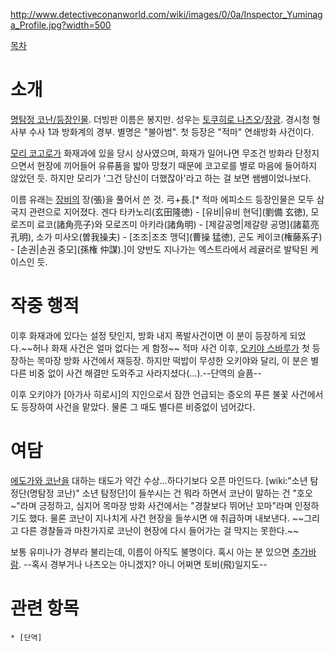 http://www.detectiveconanworld.com/wiki/images/0/0a/Inspector_Yuminaga_Profile.jpg?width=500

[[목차]]
= 소개 =
[[명탐정 코난/등장인물]]. 더빙판 이름은 봉지만. 성우는 [[토쿠히로 나츠오]]/[[장광]].
경시청 형사부 수사 1과 방화계의 경부. 별명은 "불아범". 첫 등장은 "적마" 연쇄방화 사건이다.

[[모리 코고로]]가 화재과에 있을 당시 상사였으며, 화재가 일어나면 무조건 방화라 단정지으면서 현장에 끼어들어 유류품을 밟아 망쳤기 때문에 코고로를 별로 마음에 들어하지 않았던 듯. 하지만 모리가 '그건 당신이 더했잖아'라고 하는 걸 보면 쌤쌤이었나보다.

이름 유래는 [[장비]]의 장(張)을 풀어서 쓴 것. 弓+長.[* 적마 에피소드 등장인물은 모두 삼국지 관련으로 지어졌다. 겐다 타카노리(玄田隆徳) - [유비|유비 현덕](劉備 玄徳), 모로즈미 료코(諸角亮子)와 모로즈미 아키라(諸角明) - [제갈공명|제갈량 공명](諸葛亮 孔明), 소가 미사오(曽我操夫) - [조조|조조 맹덕](曹操 猛徳), 곤도 케이코(権藤系子) - [손권|손권 중모](孫権 仲謀).]이 양반도 지나가는 엑스트라에서 레귤러로 발탁된 케이스인 듯.
= 작중 행적 =
이후 화재과에 있다는 설정 탓인지, 방화 내지 폭발사건이면 이 분이 등장하게 되었다.~~허나 화재 사건은 얼마 없다는 게 함정~~ 적마 사건 이후, [[오키야 스바루]]가 첫 등장하는 목마장 방화 사건에서 재등장. 하지만 떡밥이 무성한 오키야와 달리, 이 분은 별다른 비중 없이 사건 해결만 도와주고 사라지셨다(…).--단역의 슬픔--

이후 오키야가 [아가사 히로시]의 지인으로서 잠깐 언급되는 증오의 푸른 불꽃 사건에서도 등장하여 사건을 맡았다. 물론 그 때도 별다른 비중없이 넘어갔다.
= 여담 =
[[에도가와 코난]]을 대하는 태도가 약간 수상...하다기보다 오픈 마인드다. [wiki:"소년 탐정단(명탐정 코난)" 소년 탐정단]이 들쑤시는 건 뭐라 하면서 코난이 말하는 건 "호오~"라며 긍정하고, 심지어 목마장 방화 사건에서는 "경찰보다 뛰어난 꼬마"라며 인정하기도 했다. 물론 코난이 지나치게 사건 현장을 들쑤시면 애 취급하며 내보낸다. ~~그리고 다른 경찰들과 마찬가지로 코난이 현장에 다시 들어가는 걸 막지는 못한다.~~

보통 유미나가 경부라 불리는데, 이름이 아직도 불명이다.
혹시 아는 분 있으면 [[추가바람]]. --혹시 경부거나 나츠오는 아니겠지? 아니 어쩌면 토비(飛)일지도--
= 관련 항목 =
 * [단역]
